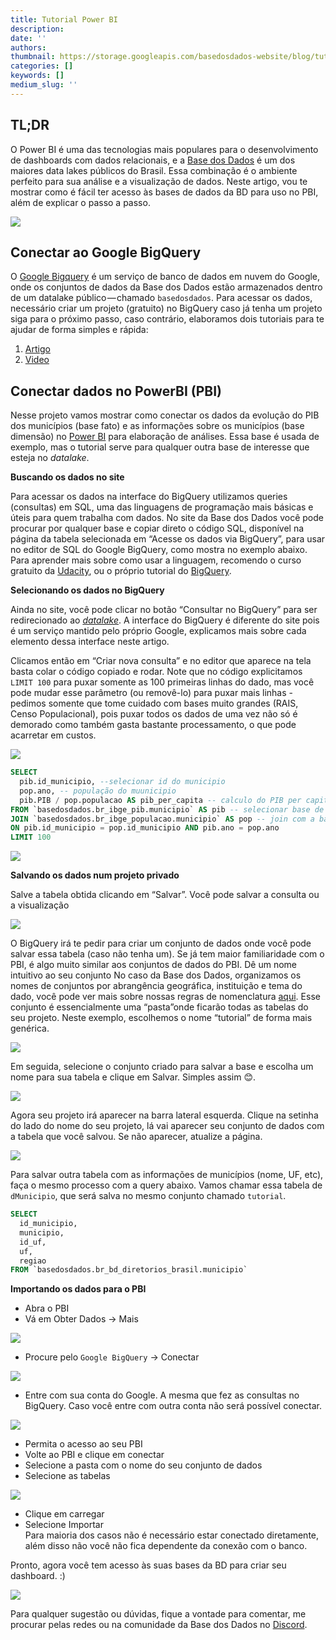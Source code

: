 ```yaml
---
title: Tutorial Power BI
description:
date: ''
authors:
thumbnail: https://storage.googleapis.com/basedosdados-website/blog/tutorial-power-bi/image_11.gif
categories: []
keywords: []
medium_slug: ''
---
```


## TL;DR

O Power BI é uma das tecnologias mais populares para o desenvolvimento de dashboards com dados relacionais, e a [Base dos Dados](https://www.google.com/url?q=https://basedosdados.org/\&sa=D\&source=editors\&ust=1626396149894000\&usg=AOvVaw2fSCNOCKXtr8yiXoj-Hw3Z) é um dos maiores data lakes públicos do Brasil. Essa combinação é o ambiente perfeito para sua análise e a visualização de dados. Neste artigo, vou te mostrar como é fácil ter acesso às bases de dados da BD para uso no PBI, além de explicar o passo a passo.

<Image src="https://storage.googleapis.com/basedosdados-website/blog/tutorial-power-bi/image_0.png"/>

## Conectar ao Google BigQuery

O [Google Bigquery](https://www.google.com/url?q=https://cloud.google.com/bigquery\&sa=D\&source=editors\&ust=1626396176093000\&usg=AOvVaw0Tv_wR9xWDsunWNof6mJbF) é um serviço de banco de dados em nuvem do Google, onde os conjuntos de dados da Base dos Dados estão armazenados dentro de um datalake público — chamado `basedosdados`. Para acessar os dados, necessário criar um projeto (gratuito) no BigQuery caso já tenha um projeto siga para o próximo passo, caso contrário, elaboramos dois tutoriais para te ajudar de forma simples e rápida:

1. [Artigo](https://dev.to/basedosdados/bigquery-101-45pk)
2. [Video](https://www.youtube.com/watch?v=nGM2OwTUY_M)

## Conectar dados no PowerBI (PBI)

Nesse projeto vamos mostrar como conectar os dados da evolução do PIB dos municípios (base fato) e as informações sobre os municípios (base dimensão) no [Power BI](https://powerbi.microsoft.com/pt-br/downloads/) para elaboração de análises. Essa base é usada de exemplo, mas o tutorial serve para qualquer outra base de interesse que esteja no *datalake*.

**Buscando os dados no site**

Para acessar os dados na interface do BigQuery utilizamos queries (consultas) em SQL, uma das linguagens de programação mais básicas e úteis para quem trabalha com dados. No site da Base dos Dados você pode procurar por qualquer base e copiar direto o código SQL, disponível na página da tabela selecionada em “Acesse os dados via BigQuery”, para usar no editor de SQL do Google BigQuery, como mostra no exemplo abaixo. Para aprender mais sobre como usar a linguagem, recomendo o curso gratuito da [Udacity](https://www.udacity.com/course/sql-for-data-analysis--ud198), ou o próprio tutorial do [BigQuery](https://cloud.google.com/bigquery/docs/tutorials).

**Selecionando os dados no BigQuery**

Ainda no site, você pode clicar no botão “Consultar no BigQuery” para ser redirecionado ao [*datalake*](https://console.cloud.google.com/bigquery?p=basedosdados\&page=project). A interface do BigQuery é diferente do site pois é um serviço mantido pelo próprio Google, explicamos mais sobre cada elemento dessa interface neste artigo.

Clicamos então em “Criar nova consulta” e no editor que aparece na tela basta colar o código copiado e rodar. Note que no código explicitamos `LIMIT 100` para puxar somente as 100 primeiras linhas do dado, mas você pode mudar esse parâmetro (ou removê-lo) para puxar mais linhas - pedimos somente que tome cuidado com bases muito grandes (RAIS, Censo Populacional), pois puxar todos os dados de uma vez não só é demorado como também gasta bastante processamento, o que pode acarretar em custos.

<Image src="https://storage.googleapis.com/basedosdados-website/blog/tutorial-power-bi/image_1.png"/>

```sql
SELECT
  pib.id_municipio, --selecionar id do municipio
  pop.ano, -- população do muunicipio
  pib.PIB / pop.populacao AS pib_per_capita -- calculo do PIB per capita
FROM `basedosdados.br_ibge_pib.municipio` AS pib -- selecionar base de pib dos municipios
JOIN `basedosdados.br_ibge_populacao.municipio` AS pop -- join com a base de população
ON pib.id_municipio = pop.id_municipio AND pib.ano = pop.ano
LIMIT 100
```

<Image src="https://storage.googleapis.com/basedosdados-website/blog/tutorial-power-bi/image_2.png"/>

**Salvando os dados num projeto privado**

Salve a tabela obtida clicando em “Salvar”. Você pode salvar a consulta ou a visualização

<Image src="https://storage.googleapis.com/basedosdados-website/blog/tutorial-power-bi/image_3.png"/>

O BigQuery irá te pedir para criar um conjunto de dados onde você pode salvar essa tabela (caso não tenha um). Se já tem maior familiaridade com o PBI, é algo muito similar aos conjuntos de dados do PBI. Dê um nome intuitivo ao seu conjunto No caso da Base dos Dados, organizamos os nomes de conjuntos por abrangência geográfica, instituição e tema do dado, você pode ver mais sobre nossas regras de nomenclatura [aqui](https://basedosdados.github.io/mais/style_data/#nomea%C3%A7%C3%A3o-de-bases-e-tabelas). Esse conjunto é essencialmente uma “pasta”onde ficarão todas as tabelas do seu projeto. Neste exemplo, escolhemos o nome “tutorial” de forma mais genérica.

<Image src="https://storage.googleapis.com/basedosdados-website/blog/tutorial-power-bi/image_4.png"/>

Em seguida, selecione o conjunto criado para salvar a base e escolha um nome para sua tabela e clique em Salvar. Simples assim 😊.

<Image src="https://storage.googleapis.com/basedosdados-website/blog/tutorial-power-bi/image_5.png"/>

Agora seu projeto irá aparecer na barra lateral esquerda. Clique na setinha do lado do nome do seu projeto, lá vai aparecer seu conjunto de dados com a tabela que você salvou. Se não aparecer, atualize a página.

<Image src="https://storage.googleapis.com/basedosdados-website/blog/tutorial-power-bi/image_6.png"/>

Para salvar outra tabela com as informações de municípios (nome, UF, etc), faça o mesmo processo com a query abaixo. Vamos chamar essa tabela de `dMunicipio`, que será salva no mesmo conjunto chamado `tutorial`.

```sql
SELECT
  id_municipio, 
  municipio,
  id_uf,
  uf,
  regiao
FROM `basedosdados.br_bd_diretorios_brasil.municipio`
```

**Importando os dados para o PBI**

* Abra o PBI
* Vá em Obter Dados -> Mais

<Image src="https://storage.googleapis.com/basedosdados-website/blog/tutorial-power-bi/image_7.png"/>

* Procure pelo `Google BigQuery` -> Conectar

<Image src="https://storage.googleapis.com/basedosdados-website/blog/tutorial-power-bi/image_8.png"/>

* Entre com sua conta do Google. A mesma que fez as consultas no BigQuery. Caso você entre com outra conta não será possível conectar.

<Image src="https://storage.googleapis.com/basedosdados-website/blog/tutorial-power-bi/image_9.png"/>

* Permita o acesso ao seu PBI
* Volte ao PBI e clique em conectar
* Selecione a pasta com o nome do seu conjunto de dados
* Selecione as tabelas

<Image src="https://storage.googleapis.com/basedosdados-website/blog/tutorial-power-bi/image_10.png"/>

* Clique em carregar
* Selecione Importar\
  Para maioria dos casos não é necessário estar conectado diretamente, além disso não você não fica dependente da conexão com o banco.

Pronto, agora você tem acesso às suas bases da BD para criar seu dashboard. :)

<Image src="https://storage.googleapis.com/basedosdados-website/blog/tutorial-power-bi/image_11.gif"/>

Para qualquer sugestão ou dúvidas, fique a vontade para comentar, me procurar pelas redes ou na comunidade da Base dos Dados no [Discord](https://discord.com/invite/huKWpsVYx4).

